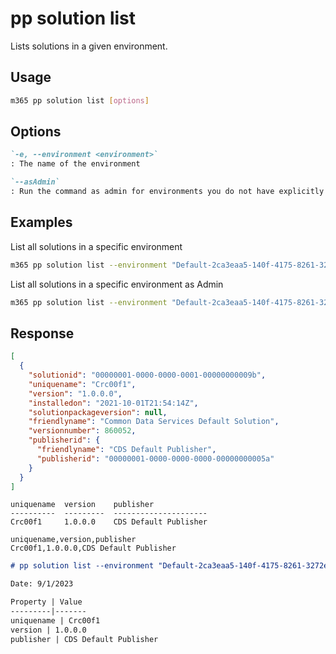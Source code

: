 
# pp solution list

Lists solutions in a given environment.

## Usage

```sh
m365 pp solution list [options]
```

## Options

```md definition-list
`-e, --environment <environment>`
: The name of the environment

`--asAdmin`
: Run the command as admin for environments you do not have explicitly assigned permissions to.
```

<Global />

## Examples

List all solutions in a specific environment

```sh
m365 pp solution list --environment "Default-2ca3eaa5-140f-4175-8261-3272edf9f339"
```

List all solutions in a specific environment as Admin

```sh
m365 pp solution list --environment "Default-2ca3eaa5-140f-4175-8261-3272edf9f339" --asAdmin
```

## Response

<Tabs>
  <TabItem value="JSON">

  ```json
  [
    {
      "solutionid": "00000001-0000-0000-0001-00000000009b",
      "uniquename": "Crc00f1",
      "version": "1.0.0.0",
      "installedon": "2021-10-01T21:54:14Z",
      "solutionpackageversion": null,
      "friendlyname": "Common Data Services Default Solution",
      "versionnumber": 860052,
      "publisherid": {
        "friendlyname": "CDS Default Publisher",
        "publisherid": "00000001-0000-0000-0000-00000000005a"
      }
    }
  ]
  ```

  </TabItem>
  <TabItem value="Text">

  ```text
  uniquename  version    publisher
  ----------  ---------  ---------------------
  Crc00f1     1.0.0.0    CDS Default Publisher
  ```

  </TabItem>
  <TabItem value="CSV">

  ```csv
  uniquename,version,publisher
  Crc00f1,1.0.0.0,CDS Default Publisher
  ```

  </TabItem>
  <TabItem value="Markdown">

  ```md
  # pp solution list --environment "Default-2ca3eaa5-140f-4175-8261-3272edf9f339"

  Date: 9/1/2023

  Property | Value
  ---------|-------
  uniquename | Crc00f1
  version | 1.0.0.0
  publisher | CDS Default Publisher
  ```

  </TabItem>
</Tabs>

